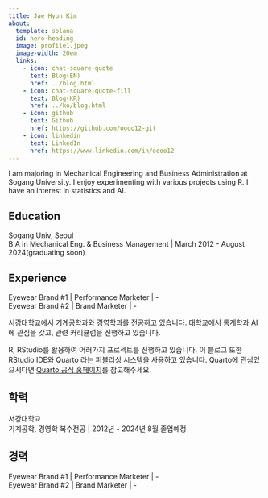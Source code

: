 ```yaml
---
title: Jae Hyun Kim
about: 
  template: solana
  id: hero-heading
  image: profile1.jpeg
  image-width: 20em
  links:
    - icon: chat-square-quote
      text: Blog(EN)
      href: ../blog.html
    - icon: chat-square-quote-fill
      text: Blog(KR)
      href: ../ko/blog.html
    - icon: github
      text: Github
      href: https://github.com/oooo12-git
    - icon: linkedin
      text: LinkedIn
      href: https://www.linkedin.com/in/oooo12
---
```


::: {#hero-heading .content-visible when-profile="en"}

I am majoring in Mechanical Engineering and Business Administration at Sogang University. I enjoy experimenting with various projects using R. I have an interest in statistics and AI.

## Education

Sogang Univ, Seoul\
B.A in Mechanical Eng. & Business Management \| March 2012 - August 2024(graduating soon)

## Experience

Eyewear Brand #1 \| Performance Marketer \| -\
Eyewear Brand #2 \| Brand Marketer \| -
:::

::: {#hero-heading .content-visible when-profile="ko"}

서강대학교에서 기계공학과와 경영학과를 전공하고 있습니다. 대학교에서 통계학과 AI에 관심을 갖고, 관련 커리큘럼을 진행하고 있습니다.

R, RStudio를 활용하여 어러가지 프로젝트를 진행하고 있습니다. 이 블로그 또한 RStudio IDE와 Quarto 라는 퍼블리싱 시스템을 사용하고 있습니다. Quarto에 관심있으시다면 [Quarto 공식 홈페이지](https://quarto.org/)를 참고해주세요.

## 학력

서강대학교\
기계공학, 경영학 복수전공 \| 2012년 - 2024년 8월 졸업예정

## 경력

Eyewear Brand #1 \| Performance Marketer \| -\
Eyewear Brand #2 \| Brand Marketer \| -

:::
